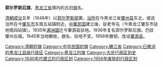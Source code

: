 '''郭尔罗斯后旗'''，[[黑龙江省|黑龙江省]]境内的古旧[[旗_(行政区划)|旗]]名。

[[清朝|清朝]][[顺治|顺治]]五年（1648年）以[[郭尔罗斯部|郭尔罗斯部]]置，[[治所|治所]]在今黑龙江省[[肇州县|肇州县]]东北，或说治所在今[[肇东市|肇东市]]东南五站镇附近。[[中華民国|中華民国]]建立後，驻老爷屯（今黑龙江肇东市驻地南四站镇）。1935年[[满洲國|满洲國]]迁今肇源县驻地。1936年复名郭尔罗斯后旗。仍驻肇州古城。1945年当地解放，旗名、驻地不变。1956年撤销，改设[[肇源县|肇源县]]。 

{{中華民國嫩江省行政區劃}}
{{黑龙江行政区划小作品}}
{{DEFAULTSORT:Gorlos Houqi}}
[[Category:清朝的旗|Category:清朝的旗]]
[[Category:中华民国的旗|Category:中华民国的旗]]
[[Category:嫩江省|Category:嫩江省]]
[[Category:已撤消的黑龙江县级行政区|Category:已撤消的黑龙江县级行政区]]
[[Category:黑龙江的旗|Category:黑龙江的旗]]
[[Category:大庆行政区划史|Category:大庆行政区划史]]
[[Category:1640年代建立的行政区划|Category:1640年代建立的行政区划]]
[[Category:1956年废除的行政区划|Category:1956年废除的行政区划]]
